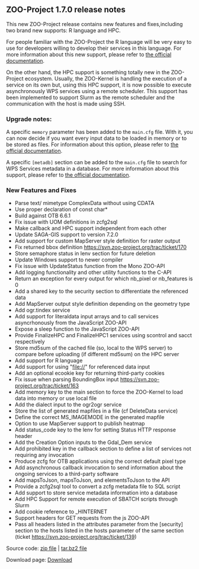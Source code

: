 
== ZOO-Project 1.7.0 release notes ==

This new ZOO-Project release contains new features and fixes,including two brand new supports: R language and HPC.

For people familiar with the ZOO-Project the R language will be very easy to use for developers willing to develop their services in this language. For more information about this new support, please refer to [http://zoo-project.org/docs/services/howtos.htmlhttps://svn.zoo-project.org/trac/ticket/r the official documentation].

On the other hand, the HPC support is something totally new in the ZOO-Project ecosystem. Usually, the ZOO-Kernel is handling the execution of a service on its own but, using this HPC support,  it is now possible to execute asynchronously WPS services using a remote scheduler. This support has been implemented to support Slurm as the remote scheduler and the communication with the host is made using SSH.

=== Upgrade notes: ===

A specific <tt>memory</tt> parameter has been added to the <tt>main.cfg</tt> file. With it, you can now decide if you want every input data to be loaded in memory or to be stored as files. For information about this option, please refer to [http://zoo-project.org/docs/kernel/configuration.htmlhttps://svn.zoo-project.org/trac/ticket/main-section the official documentation].

A specific <tt>[metadb]</tt> section can be added to the <tt>main.cfg</tt> file to search for WPS Services metadata in a database. For more information about this support, please refer to [http://zoo-project.org/docs/kernel/configuration.htmlhttps://svn.zoo-project.org/trac/ticket/metadb-section the official documentation].

=== New Features and Fixes ===

* Parse text/ mimetype ComplexData without using CDATA
* Use proper declaration of const char*
* Build against OTB 6.6.1 
* Fix issue with UOM definitions in zcfg2sql
* Make callback and HPC support independent from each other
* Update SAGA-GIS support to version 7.2.0
* Add support for custom MapServer style definition for raster output
* Fix returned bbox definition https://svn.zoo-project.org/trac/ticket/170 
* Store semaphore status in lenv section for future deletion 
* Update Windows support to newer compiler
* Fix issue with UpdateStatus function from the Mono ZOO-API
* Add logging functionality and other utility functions to the C-API
* Return an exception for every output for which nb_pixel or nb_features is 0 
* Add a shared key to the security section to differentiate the referenced data 
* Add MapServer output style definition depending on the geometry type 
* Add ogr.tindex service
* Add support for literaldata input arrays and to call services asyncrhonously from the JavaScript ZOO-API   
* Expose a sleep function to the JavaScript ZOO-API
* Provide FinalizeHPC and FinalizeHPC1 services using scontrol and sacct respectively  
* Store md5sum of the cached file (so, local to the WPS server) to compare before uploading (if different md5sum) on the HPC server 
* Add support for R language
* Add support for using "file://"  for referenced data input
* Add an optional ecookie key for returning third-party cookies
* Fix issue when parsing BoundingBox input https://svn.zoo-project.org/trac/ticket/163 
* Add memory key to the main section to force the ZOO-Kernel to load data into memory or use local file 
* Add the dialect input to the ogr2ogr service
* Store the list of generated mapfiles in a file (cf DeleteData service)
* Define the correct MS_IMAGEMODE in the generated mapfile 
* Option to use MapServer support to publish heatmap
* Add status_code key to the lenv for setting Status HTTP response header 
* Add the Creation Option inputs to the Gdal_Dem service
* Add prohibited key in the callback section to define a list of services not requiring any invocation
* Produce zcfg for OTB applications using the correct default pixel type
* Add asynchronous callback invocation to send information about the ongoing services to a third-party software
* Add mapsToJson, mapsToJson, and elementsToJson to the API 
* Provide a zcfg2sql tool to convert a zcfg metadata file to SQL script
* Add support to store service metadata information into a database
* Add HPC Support for remote execution of SBATCH scripts through Slurm
* Add cookie reference to _HINTERNET
* Support headers for GET requests from the js ZOO-API 
* Pass all headers listed in the attributes parameter from the [security] section to the hosts listed in the hosts parameter of the same section (ticket https://svn.zoo-project.org/trac/ticket/139)

Source code: [http://zoo-project.org/dl/zoo-project-1.7.0.zip zip file] | [http://zoo-project.org/dl/zoo-project-1.7.0.tar.bz2 tar.bz2 file]

Download page: [http://zoo-project.org/new/Code/Download Download]




